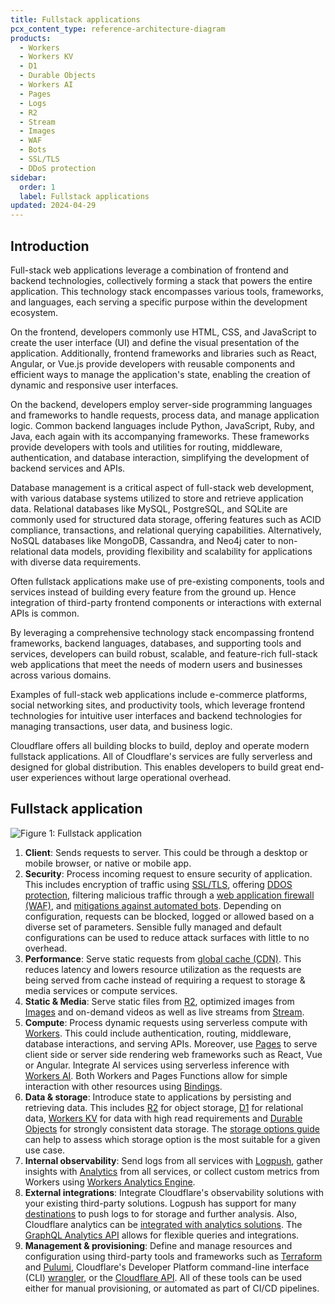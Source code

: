 ```yaml
---
title: Fullstack applications
pcx_content_type: reference-architecture-diagram
products:
  - Workers
  - Workers KV
  - D1
  - Durable Objects
  - Workers AI
  - Pages
  - Logs
  - R2
  - Stream
  - Images
  - WAF
  - Bots
  - SSL/TLS
  - DDoS protection
sidebar:
  order: 1
  label: Fullstack applications
updated: 2024-04-29
---
```


## Introduction

Full-stack web applications leverage a combination of frontend and backend technologies, collectively forming a stack that powers the entire application. This technology stack encompasses various tools, frameworks, and languages, each serving a specific purpose within the development ecosystem.

On the frontend, developers commonly use HTML, CSS, and JavaScript to create the user interface (UI) and define the visual presentation of the application. Additionally, frontend frameworks and libraries such as React, Angular, or Vue.js provide developers with reusable components and efficient ways to manage the application's state, enabling the creation of dynamic and responsive user interfaces.

On the backend, developers employ server-side programming languages and frameworks to handle requests, process data, and manage application logic. Common backend languages include Python, JavaScript, Ruby, and Java, each again with its accompanying frameworks. These frameworks provide developers with tools and utilities for routing, middleware, authentication, and database interaction, simplifying the development of backend services and APIs.

Database management is a critical aspect of full-stack web development, with various database systems utilized to store and retrieve application data. Relational databases like MySQL, PostgreSQL, and SQLite are commonly used for structured data storage, offering features such as ACID compliance, transactions, and relational querying capabilities. Alternatively, NoSQL databases like MongoDB, Cassandra, and Neo4j cater to non-relational data models, providing flexibility and scalability for applications with diverse data requirements.

Often fullstack applications make use of pre-existing components, tools and services instead of building every feature from the ground up. Hence integration of third-party frontend components or interactions with external APIs is common.

By leveraging a comprehensive technology stack encompassing frontend frameworks, backend languages, databases, and supporting tools and services, developers can build robust, scalable, and feature-rich full-stack web applications that meet the needs of modern users and businesses across various domains.

Examples of full-stack web applications include e-commerce platforms, social networking sites, and productivity tools, which leverage frontend technologies for intuitive user interfaces and backend technologies for managing transactions, user data, and business logic.

Cloudflare offers all building blocks to build, deploy and operate modern fullstack applications. All of Cloudflare's services are fully serverless and designed for global distribution. This enables developers to build great end-user experiences without large operational overhead.

## Fullstack application

![Figure 1: Fullstack application](~/assets/images/reference-architecture/fullstack-app/fullstack-app-base.svg "Figure 1: Fullstack application")

1. **Client**: Sends requests to server. This could be through a desktop or mobile browser, or native or mobile app.
2. **Security**: Process incoming request to ensure security of application. This includes encryption of traffic using [SSL/TLS](/ssl/), offering [DDOS protection](/ddos-protection/), filtering malicious traffic through a [web application firewall (WAF)](/waf/), and [mitigations against automated bots](/bots/). Depending on configuration, requests can be blocked, logged or allowed based on a diverse set of parameters. Sensible fully managed and default configurations can be used to reduce attack surfaces with little to no overhead.
3. **Performance**: Serve static requests from [global cache (CDN)](/cache/). This reduces latency and lowers resource utilization as the requests are being served from cache instead of requiring a request to storage & media services or compute services.
4. **Static & Media**: Serve static files from [R2](/r2/), optimized images from [Images](/images/) and on-demand videos as well as live streams from [Stream](/stream/).
5. **Compute**: Process dynamic requests using serverless compute with [Workers](/workers/). This could include authentication, routing, middleware, database interactions, and serving APIs. Moreover, use [Pages](/pages/) to serve client side or server side rendering web frameworks such as React, Vue or Angular. Integrate AI services using serverless inference with [Workers AI](/workers-ai/). Both Workers and Pages Functions allow for simple interaction with other resources using [Bindings](/workers/runtime-apis/bindings/).
6. **Data & storage**: Introduce state to applications by persisting and retrieving data. This includes [R2](/r2/) for object storage, [D1](/d1/) for relational data, [Workers KV](/kv/) for data with high read requirements and [Durable Objects](/durable-objects/) for strongly consistent data storage. The [storage options guide](/workers/platform/storage-options/) can help to assess which storage option is the most suitable for a given use case.
7. **Internal observability**: Send logs from all services with [Logpush](/logs/about/), gather insights with [Analytics](/analytics/) from all services, or collect custom metrics from Workers using [Workers Analytics Engine](/analytics/analytics-engine/).
8. **External integrations**: Integrate Cloudflare's observability solutions with your existing third-party solutions. Logpush has support for many [destinations](/logs/get-started/enable-destinations/) to push logs to for storage and further analysis. Also, Cloudflare analytics can be [integrated with analytics solutions](/analytics/analytics-integrations/). The [GraphQL Analytics API](/analytics/graphql-api/) allows for flexible queries and integrations.
9. **Management & provisioning**: Define and manage resources and configuration using third-party tools and frameworks such as [Terraform](/terraform/) and [Pulumi](/pulumi/), Cloudflare's Developer Platform command-line interface (CLI) [wrangler](/workers/wrangler/), or the [Cloudflare API](/api/). All of these tools can be used either for manual provisioning, or automated as part of CI/CD pipelines.
